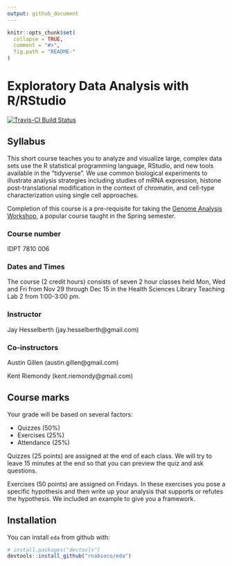```yaml
---
output: github_document
---
```


```r
knitr::opts_chunk$set(
  collapse = TRUE,
  comment = "#>",
  fig.path = "README-"
)
```

# Exploratory Data Analysis with R/RStudio

[![Travis-CI Build Status](https://travis-ci.org/rnabioco/eda.svg?branch=master)](https://travis-ci.org/rnabioco/eda)

## Syllabus

This short course teaches you to analyze and visualize large, complex data sets use the R statistical programming language, RStudio, and new tools available in the "tidyverse". We use common biological experiments to illustrate analysis strategies including studies of mRNA expression, histone post-translational modification in the context of chromatin, and cell-type characterization using single cell approaches.

Completion of this course is a pre-requisite for taking the [Genome Analysis Workshop](http://molb7621.github.io/workshop/), a popular course taught in the Spring semester.

### Course number

IDPT 7810 006

### Dates and Times

The course (2 credit hours) consists of seven 2 hour classes held Mon, Wed and Fri from Nov 29 through Dec 15 in the Health Sciences Library Teaching Lab 2 from 1:00-3:00 pm.

### Instructor

Jay Hesselberth (jay.hesselberth@gmail.com)

### Co-instructors

Austin Gillen (austin.gillen@gmail.com)

Kent Riemondy (kent.riemondy@gmail.com) 

## Course marks

Your grade will be based on several factors:

- Quizzes (50%)
- Exercises (25%) 
- Attendance (25%)

Quizzes (25 points) are assigned at the end of each class. We will try to leave 15 minutes at the end so that you can preview the quiz and ask questions. 

Exercises (50 points) are assigned on Fridays. In these exercises you pose a specific hypothesis and then write up your analysis that supports or refutes the hypothesis. We included an example to give you a framework.

## Installation

You can install `eda` from github with:

```r
# install.packages("devtools")
devtools::install_github("rnabioco/eda")
```
